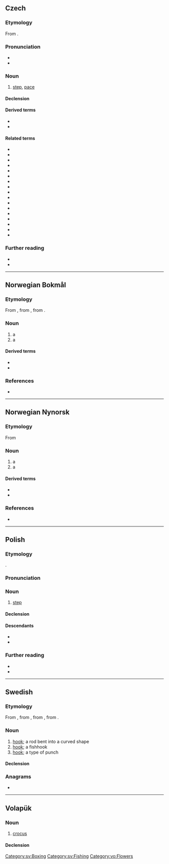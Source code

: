 {{also|krök|Krok|Krök}}
==Czech==
{{wp|lang=cs}}

===Etymology===
From {{inh|cs|sla-pro|*korkъ}}.

===Pronunciation===
* {{cs-IPA}}
* {{audio|cs|Cs-krok.ogg|audio}}

===Noun===
{{cs-noun|g=m-in}}

# [[step]], [[pace]]

====Declension====
{{cs-decl-noun-auto|mi|kr|o|k}}

====Derived terms====
* {{l|cs|krůček|g=m}}
* {{l|cs|krokovat}}

====Related terms====
* {{l|cs|kročej|g=m}}
* {{l|cs|kráčet}}
* {{l|cs|nakročit}}
* {{l|cs|pokročit}}
* {{l|cs|překročit}}
* {{l|cs|přikročit}}
* {{l|cs|rozkročit}}
* {{l|cs|ukročit}}
* {{l|cs|vkročit}}
* {{l|cs|vykročit}}
* {{l|cs|zakročit}}
* {{l|cs|pokrokový}}
* {{l|cs|pokrok}}
* {{l|cs|rozkrok}}
* {{l|cs|úkrok}}
* {{l|cs|zákrok}}
* {{l|cs|mezikrok}}

===Further reading===
* {{R:PSJC}}
* {{R:SSJC}}

----

==Norwegian Bokmål==

===Etymology===
From {{der|nb|non|krókr}}, from {{der|nb|gem-pro|*krōkaz}}, from {{der|nb|ine-pro|*gerg-}}.

===Noun===
{{nb-noun-m1}}

# a {{l|en|hook}}
# a {{l|en|corner}} {{q|e.g. of a room}}

====Derived terms====
* {{l|nb|fiskekrok}}
* {{l|nb|kroksjø}}

===References===
* {{R:The Bokmål Dictionary}}

----

==Norwegian Nynorsk==

===Etymology===
From {{der|nn|non|krókr}}

===Noun===
{{nn-noun-m1}}

# a {{l|en|hook}}
# a {{l|en|corner}} {{q|e.g. of a room}}

====Derived terms====
* {{l|nn|fiskekrok}}
* {{l|nn|kroksjø}}

===References===
* {{R:The Nynorsk Dictionary}}

----

==Polish==
{{wp|lang=pl}}

===Etymology===
{{inh+|pl|sla-pro|*korkъ}}.

===Pronunciation===
{{pl-p|a=Pl-{{PAGENAME}}.ogg}}

===Noun===
{{pl-noun|m-in|dim=kroczek}}

# [[step]]

====Declension====
{{pl-decl-noun-masc-inani|kro|k|u}}

====Descendants====
* {{desc|be|крок|bor=1}}
* {{desc|uk|крок|bor=1}}

===Further reading===
* {{R:pl:WSJP}}
* {{R:pl:PWN}}

----

==Swedish==

===Etymology===
From {{inh|sv|gmq-osw|kroker|krōker}}, from {{inh|sv|non|krókr||hook}}, from {{inh|sv|gem-pro|*krōkaz}}, from {{der|sv|ine-pro|*ger-}}.

===Noun===
{{sv-noun|c}}

# [[hook]]; a rod bent into a curved shape
# [[hook]]; a fishhook
# [[hook]]; a type of punch

====Declension====
{{sv-infl-noun-c-ar}}

===Anagrams===
* {{anagrams|sv|a=kkor|kork}}

[[Category:sv:Boxing]]
[[Category:sv:Fishing]]

----

==Volapük==

===Noun===
{{vo-noun}}

# [[crocus]]

====Declension====
{{vo-decl-noun}}

[[Category:vo:Flowers]]